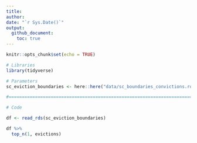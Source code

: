 ```yaml
---
title: 
author: 
date: "`r Sys.Date()`"
output: 
  github_document:
    toc: true
---
```


```r
knitr::opts_chunk$set(echo = TRUE)
```

```r
# Libraries
library(tidyverse)

# Parameters
sc_eviction_boundaries <- here::here("data/sc_boundaries_convictions.rds")

#===============================================================================

# Code
```

```r

df <- read_rds(sc_eviction_boundaries)

df %>%
  top_n(1, evictions)
```

